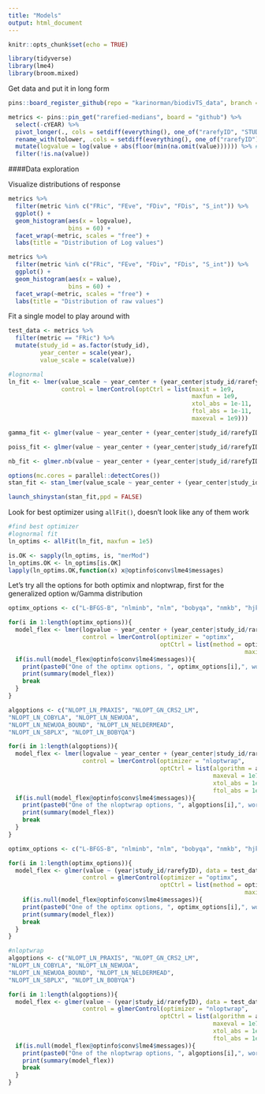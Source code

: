 ```yaml
---
title: "Models"
output: html_document
---
```


```r
knitr::opts_chunk$set(echo = TRUE)
```

```r
library(tidyverse)
library(lme4)
library(broom.mixed)
```

Get data and put it in long form 
```r
pins::board_register_github(repo = "karinorman/biodivTS_data", branch = "master")

metrics <- pins::pin_get("rarefied-medians", board = "github") %>%
  select(-cYEAR) %>%
  pivot_longer(., cols = setdiff(everything(), one_of("rarefyID", "STUDY_ID", "SamplePool", "SampleN", "num_years", "duration", "startYear", "endYear", "YEAR", "cell", "rarefied", "type", "realm", "climate", "habitat", "biome_map", "taxa", "organisms", "cent_lat", "cent_long", "abundance_type", "BROAD_TYPE", "taxa_mod", "climate_mod")), names_to = "metric", values_to = "value") %>%
  rename_with(tolower, .cols = setdiff(everything(), one_of("rarefyID")))  %>%
  mutate(logvalue = log(value + abs(floor(min(na.omit(value)))))) %>% # create a column for log transformation that adds the absolute value integer closest to the most negative value to create all positive values
  filter(!is.na(value))
```

####Data exploration

Visualize distributions of response
```r
metrics %>%
  filter(metric %in% c("FRic", "FEve", "FDiv", "FDis", "S_int")) %>%
  ggplot() +
  geom_histogram(aes(x = logvalue),
                 bins = 60) +
  facet_wrap(~metric, scales = "free") +
  labs(title = "Distribution of Log values")

metrics %>%
  filter(metric %in% c("FRic", "FEve", "FDiv", "FDis", "S_int")) %>%
  ggplot() +
  geom_histogram(aes(x = value),
                 bins = 60) +
  facet_wrap(~metric, scales = "free") +
  labs(title = "Distribution of raw values")
```

Fit a single model to play around with 
```r
test_data <- metrics %>% 
  filter(metric == "FRic") %>%
  mutate(study_id = as.factor(study_id),
         year_center = scale(year),
         value_scale = scale(value))

#lognormal
ln_fit <- lmer(value_scale ~ year_center + (year_center|study_id/rarefyID), data = test_data,
               control = lmerControl(optCtrl = list(maxit = 1e9,
                                                    maxfun = 1e9,
                                                    xtol_abs = 1e-11,
                                                    ftol_abs = 1e-11,
                                                    maxeval = 1e9)))

gamma_fit <- glmer(value ~ year_center + (year_center|study_id/rarefyID), data = test_data, family = Gamma)

poiss_fit <- glmer(value ~ year_center + (year_center|study_id/rarefyID), data = test_data, family = poisson(link = "log"))

nb_fit <- glmer.nb(value ~ year_center + (year_center|study_id/rarefyID), data = test_data)
```

```r
options(mc.cores = parallel::detectCores())
stan_fit <- stan_lmer(value_scale ~ year_center + (year_center|study_id/rarefyID), data = test_data, iter = 500)

launch_shinystan(stan_fit,ppd = FALSE)
```


Look for best optimizer using `allFit()`, doesn't look like any of them work
```r
#find best optimizer
#lognormal fit
ln_optims <- allFit(ln_fit, maxfun = 1e5)

is.OK <- sapply(ln_optims, is, "merMod")
ln_optims.OK <- ln_optims[is.OK]
lapply(ln_optims.OK,function(x) x@optinfo$conv$lme4$messages)

```

Let's try all the options for both optimix and nloptwrap, first for the generalized option w/Gamma distribution
```r
optimx_options <- c("L-BFGS-B", "nlminb", "nlm", "bobyqa", "nmkb", "hjkb")

for(i in 1:length(optimx_options)){
  model_flex <- lmer(logvalue ~ year_center + (year_center|study_id/rarefyID), data = test_data,
                     control = lmerControl(optimizer = "optimx",
                                           optCtrl = list(method = optimx_options[i],
                                                                   maxit = 1e9)))
  if(is.null(model_flex@optinfo$conv$lme4$messages)){
    print(paste0("One of the optimx options, ", optimx_options[i],", worked!"))
    print(summary(model_flex))
    break
  }
}

algoptions <- c("NLOPT_LN_PRAXIS", "NLOPT_GN_CRS2_LM",
"NLOPT_LN_COBYLA", "NLOPT_LN_NEWUOA",
"NLOPT_LN_NEWUOA_BOUND", "NLOPT_LN_NELDERMEAD",
"NLOPT_LN_SBPLX", "NLOPT_LN_BOBYQA")

for(i in 1:length(algoptions)){
  model_flex <- lmer(logvalue ~ year_center + (year_center|study_id/rarefyID), data = test_data,
                     control = lmerControl(optimizer = "nloptwrap",
                                           optCtrl = list(algorithm = algoptions[i],
                                                          maxeval = 1e7,
                                                          xtol_abs = 1e-9,
                                                          ftol_abs = 1e-9)))
  if(is.null(model_flex@optinfo$conv$lme4$messages)){
    print(paste0("One of the nloptwrap options, ", algoptions[i],", worked!"))
    print(summary(model_flex))
    break
  }
}
```

```r

optimx_options <- c("L-BFGS-B", "nlminb", "nlm", "bobyqa", "nmkb", "hjkb")

for(i in 1:length(optimx_options)){
  model_flex <- glmer(value ~ (year|study_id/rarefyID), data = test_data, family = Gamma,
                     control = glmerControl(optimizer = "optimx",
                                           optCtrl = list(method = optimx_options[i],
                                                                   maxit = 1e9)))
    if(is.null(model_flex@optinfo$conv$lme4$messages)){
    print(paste0("One of the optimx options, ", optimx_options[i],", worked!"))
    print(summary(model_flex))
    break
  }
}

#nloptwrap
algoptions <- c("NLOPT_LN_PRAXIS", "NLOPT_GN_CRS2_LM",
"NLOPT_LN_COBYLA", "NLOPT_LN_NEWUOA",
"NLOPT_LN_NEWUOA_BOUND", "NLOPT_LN_NELDERMEAD",
"NLOPT_LN_SBPLX", "NLOPT_LN_BOBYQA")

for(i in 1:length(algoptions)){
  model_flex <- glmer(value ~ (year|study_id/rarefyID), data = test_data, family = Gamma,
                     control = glmerControl(optimizer = "nloptwrap",
                                           optCtrl = list(algorithm = algoptions[i],
                                                          maxeval = 1e7,
                                                          xtol_abs = 1e-9,
                                                          ftol_abs = 1e-9)))
  if(is.null(model_flex@optinfo$conv$lme4$messages)){
    print(paste0("One of the nloptwrap options, ", algoptions[i],", worked!"))
    print(summary(model_flex))
    break
  }
}

```

